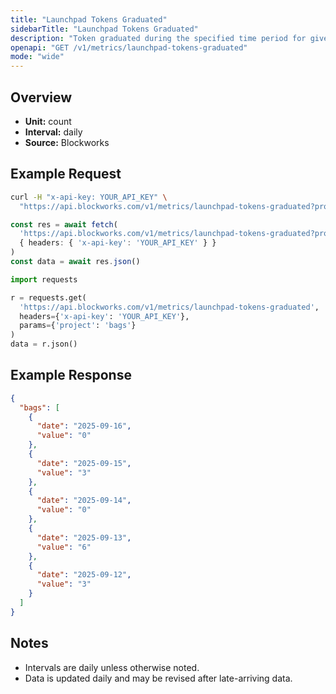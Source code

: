 ```yaml
---
title: "Launchpad Tokens Graduated"
sidebarTitle: "Launchpad Tokens Graduated"
description: "Token graduated during the specified time period for given launchpad."
openapi: "GET /v1/metrics/launchpad-tokens-graduated"
mode: "wide"
---
```


## Overview

- **Unit:** count
- **Interval:** daily
- **Source:** Blockworks

## Example Request

<CodeGroup>

```bash cURL
curl -H "x-api-key: YOUR_API_KEY" \
  "https://api.blockworks.com/v1/metrics/launchpad-tokens-graduated?project=bags"
```

```typescript TypeScript
const res = await fetch(
  'https://api.blockworks.com/v1/metrics/launchpad-tokens-graduated?project=bags',
  { headers: { 'x-api-key': 'YOUR_API_KEY' } }
)
const data = await res.json()
```

```python Python
import requests

r = requests.get(
  'https://api.blockworks.com/v1/metrics/launchpad-tokens-graduated',
  headers={'x-api-key': 'YOUR_API_KEY'},
  params={'project': 'bags'}
)
data = r.json()
```

</CodeGroup>

## Example Response

```json
{
  "bags": [
    {
      "date": "2025-09-16",
      "value": "0"
    },
    {
      "date": "2025-09-15",
      "value": "3"
    },
    {
      "date": "2025-09-14",
      "value": "0"
    },
    {
      "date": "2025-09-13",
      "value": "6"
    },
    {
      "date": "2025-09-12",
      "value": "3"
    }
  ]
}
```

## Notes
- Intervals are daily unless otherwise noted.
- Data is updated daily and may be revised after late-arriving data.